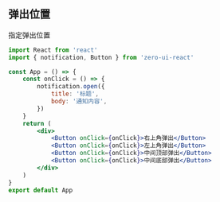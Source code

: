 ## 弹出位置

指定弹出位置

```jsx
import React from 'react'
import { notification, Button } from 'zero-ui-react'

const App = () => {
    const onClick = () => {
        notification.open({
            title: '标题',
            body: '通知内容',
        })
    }
    return (
        <div>
            <Button onClick={onClick}>右上角弹出</Button>
            <Button onClick={onClick}>左上角弹出</Button>
            <Button onClick={onClick}>中间顶部弹出</Button>
            <Button onClick={onClick}>中间底部弹出</Button>
        </div>
    )
}
export default App
```
